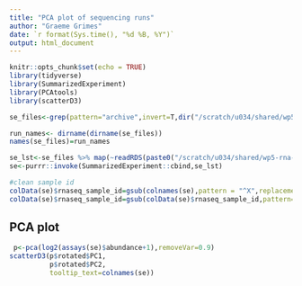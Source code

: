 ```yaml
---
title: "PCA plot of sequencing runs"
author: "Graeme Grimes"
date: `r format(Sys.time(), "%d %B, %Y")`
output: html_document
---
```


```r
knitr::opts_chunk$set(echo = TRUE)
library(tidyverse)
library(SummarizedExperiment)
library(PCAtools)
library(scatterD3)
```


```r
se_files<-grep(pattern="archive",invert=T,dir("/scratch/u034/shared/wp5-rna-seq/analysis/rnaseq/",pattern = "salmon_merged_gene_counts.rds",recursive = T),value=T)

run_names<- dirname(dirname(se_files))
names(se_files)=run_names

se_lst<-se_files %>% map(~readRDS(paste0("/scratch/u034/shared/wp5-rna-seq/analysis/rnaseq/",.x)))
se<-purrr::invoke(SummarizedExperiment::cbind,se_lst)

#clean sample id
colData(se)$rnaseq_sample_id=gsub(colnames(se),pattern = "^X",replacement = "")
colData(se)$rnaseq_sample_id=gsub(colData(se)$rnaseq_sample_id,pattern="\\.",replacement = "-")

```

## PCA plot


```r
 p<-pca(log2(assays(se)$abundance+1),removeVar=0.9)
scatterD3(p$rotated$PC1,
          p$rotated$PC2,
          tooltip_text=colnames(se))
```



